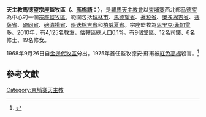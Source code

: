{{Infobox Roman Catholic diocese 
|Roman Catholic Diocese of = 天主教馬德望宗座監牧區 
|Latin name of diocese = Apostolica Praefectura Battambangensis 
|image = [[File:Cambodia_Diocese_Battambang.png|200px]]
|caption =  
|location = [[柬埔寨|柬埔寨]][[马德望|马德望]] 
|territory =  
|population =  
|rite = [[罗马礼|罗马礼]]
|patron =  
|province =  
|established = 1850年 
|cathedral = 
|co-cathedral = 
|leadership = 宗座監牧 
|website =  
|pope =  
|patriarch= 
|metropolitan = 
|ordinary = 思里克·菲加雷多 
|coadjutor archbishop = 
|coadjutor bishop = 
|auxiliary = 
|emeritus = 
}}
'''天主教馬德望宗座監牧區（{{lang-la|Apostolica Praefectura Battambangensis}}、[[高棉語|高棉語]]：{{lang|km|ភូមិភាគបាត់ដំបង}}）'''，是[[羅馬天主教會|羅馬天主教會]]以[[柬埔寨|柬埔寨]]西北部[[马德望|马德望]]為中心的一個[[監牧|宗座監牧區]]。範圍包括[[拜林市|拜林市]]、[[馬德望省|馬德望省]]、[[暹粒省|暹粒省]]、[[奧多棉吉省|奧多棉吉省]]、[[菩薩省|菩薩省]]、[[磅同省|磅同省]]、[[磅清揚省|磅清揚省]]、[[班迭棉吉省|班迭棉吉省]]和[[柏威夏省|柏威夏省]]。宗座監牧為[[思里克·菲加雷多|思里克·菲加雷多]]。2010年，有4,125名教友，估轄區總人口0.1%。有9個堂區、12名司鐸、6名修士、19名修女。

1968年9月26日自[[天主教金邊宗座代牧區|金邊代牧區]]分出。1975年首任監牧德安·蘇甫被[[紅色高棉|紅色高棉]]殺害。<ref>{{cite news|publisher=[[天主教亞洲通訊社|天主教亞洲通訊社]]
|date=2008年5月23日
|title=西北天主教徒懷念遭赤柬殺害的「主教」及其他人士
|pages=
}}</ref>

==參考文獻==
<div class="references-small">
<references />
</div>
[[Category:柬埔寨天主教|Category:柬埔寨天主教]]
{{天主教寮國-柬埔寨教省}}